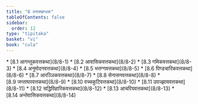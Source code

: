 ```yaml
---
title: "8 वत्तक्खन्धक"
tableOfContents: false
sidebar:
  order: 12
type: "tipitaka"
basket: "vi"
book: "cula"
---
```



<DynamicBreadcrumb />



<TableOfContents book="cula" section="8">
* [8.1 आगन्तुकवत्तकथा](8/8-1)
* [8.2 आवासिकवत्तकथा](8/8-2)
* [8.3 गमिकवत्तकथा](8/8-3)
* [8.4 अनुमोदनवत्तकथा](8/8-4)
* [8.5 भत्तग्गवत्तकथा](8/8-5)
* [8.6 पिण्डचारिकवत्तकथा](8/8-6)
* [8.7 आरञ्ञिकवत्तकथा](8/8-7)
* [8.8 सेनासनवत्तकथा](8/8-8)
* [8.9 जन्ताघरवत्तकथा](8/8-9)
* [8.10 वच्चकुटिवत्तकथा](8/8-10)
* [8.11 उपज्झायवत्तकथा](8/8-11)
* [8.12 सद्धिविहारिकवत्तकथा](8/8-12)
* [8.13 आचरियवत्तकथा](8/8-13)
* [8.14 अन्तेवासिकवत्तकथा](8/8-14)
</TableOfContents>